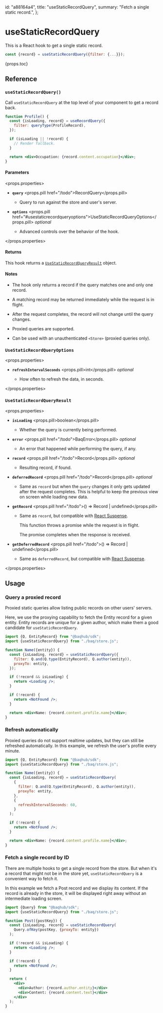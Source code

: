   id: "a88164a4",
  title: "useStaticRecordQuery",
  summary: "Fetch a single static record.",
};

# useStaticRecordQuery

This is a React hook to get a single static record.

```jsx
const {record} = useStaticRecordQuery({filter: {...}});
```

{props.toc}

## Reference

### `useStaticRecordQuery()`

Call `useStaticRecordQuery` at the top level of your component to get a record back.

```jsx
function Profile() {
  const {isLoading, record} = useRecordQuery({
    filter: queryType(ProfileRecord),
  });

  if (isLoading || !record) {
    // Render fallback.
  }

  return <div>Occupation: {record.content.occupation}</div>;
}
```

#### Parameters

<props.properties>

- **`query`** <props.pill href="/todo">RecordQuery</props.pill>

  - Query to run against the store and user's server.

- **`options`** <props.pill href="#usestaticrecordqueryoptions">UseStaticRecordQueryOptions</props.pill> _optional_

  - Advanced controls over the behavior of the hook.

</props.properties>

#### Returns

This hook returns a [`UseStaticRecordQueryResult`](#usestaticrecordqueryresult) object.

#### Notes

- The hook only returns a record if the query matches one and only one record.

- A matching record may be returned immediately while the request is in flight.

- After the request completes, the record will not change until the query changes.

- Proxied queries are supported.

- Can be used with an unauthenticated `<Store>` (proxied queries only).

### `UseStaticRecordQueryOptions`

<props.properties>

- **`refreshIntervalSeconds`** <props.pill>int</props.pill> _optional_

  - How often to refresh the data, in seconds.

</props.properties>

### `UseStaticRecordQueryResult`

<props.properties>

- **`isLoading`** <props.pill>boolean</props.pill>

  - Whether the query is currently being performed.

- **`error`** <props.pill href="/todo">BaqError</props.pill> _optional_

  - An error that happened while performing the query, if any.

- **`record`** <props.pill href="/todo">Record</props.pill> _optional_

  - Resulting record, if found.

- **`deferredRecord`** <props.pill href="/todo">Record</props.pill> _optional_

  - Same as `record` but when the `query` changes it only gets updated after the request completes. This is helpful to keep the previous view on screen while loading new data.

- **`getRecord`** <props.pill href="/todo">() => Record | undefined</props.pill>

  - Same as `record`, but compatible with [React Suspense](https://react.dev/reference/react/Suspense).

    This function throws a promise while the request is in flight.

    The promise completes when the response is received.

- **`getDeferredRecord`** <props.pill href="/todo">() => Record | undefined</props.pill>

  - Same as `deferredRecord`, but compatible with [React Suspense](https://react.dev/reference/react/Suspense).

</props.properties>

## Usage

### Query a proxied record

Proxied static queries allow listing public records on other users' servers.

Here, we use the proxying capability to fetch the Entity record for a given entity. Entity records are unique for a given author, which make them a good candidate for `useStaticRecordQuery`.

```jsx
import {Q, EntityRecord} from "@baqhub/sdk";
import {useStaticRecordQuery} from "./baq/store.js";

function Name({entity}) {
  const {isLoading, record} = useStaticRecordQuery({
    filter: Q.and(Q.type(EntityRecord), Q.author(entity)),
    proxyTo: entity,
  });

  if (!record && isLoading) {
    return <Loading />;
  }

  if (!record) {
    return <NotFound />;
  }

  return <div>Name: {record.content.profile.name}</div>;
}
```

### Refresh automatically

Proxied queries do not support realtime updates, but they can still be refreshed automatically. In this example, we refresh the user's profile every minute.

```jsx
import {Q, EntityRecord} from "@baqhub/sdk";
import {useStaticRecordQuery} from "./baq/store.js";

function Name({entity}) {
  const {isLoading, record} = useStaticRecordQuery(
    {
      filter: Q.and(Q.type(EntityRecord), Q.author(entity)),
      proxyTo: entity,
    },
    {
      refreshIntervalSeconds: 60,
    }
  );

  if (!record) {
    return <NotFound />;
  }

  return <div>Name: {record.content.profile.name}</div>;
}
```

### Fetch a single record by ID

There are multiple hooks to get a single record from the store. But when it's a record that might not be in the store yet, `useStaticRecordQuery` is a convenient way to fetch it.

In this example we fetch a Post record and we display its content. If the record is already in the store, it will be displayed right away without an intermediate loading screen.

```jsx
import {Query} from "@baqhub/sdk";
import {useStaticRecordQuery} from "./baq/store.js";

function Post({postKey}) {
  const {isLoading, record} = useStaticRecordQuery(
    Query.ofKey(postKey, {proxyTo: entity})
  );

  if (!record && isLoading) {
    return <Loading />;
  }

  if (!record) {
    return <NotFound />;
  }

  return (
    <div>
      <div>Author: {record.author.entity}</div>
      <div>Content: {record.content.text}</div>
    </div>
  );
}
```
